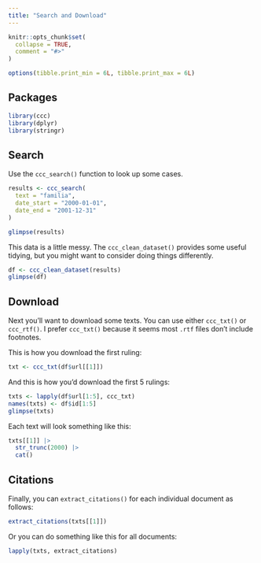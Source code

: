 ```yaml
---
title: "Search and Download"
---
```


```r
knitr::opts_chunk$set(
  collapse = TRUE,
  comment = "#>"
)

options(tibble.print_min = 6L, tibble.print_max = 6L)
```

## Packages

```r
library(ccc)
library(dplyr)
library(stringr)
```

## Search

Use the `ccc_search()` function to look up some cases.

```r
results <- ccc_search(
  text = "familia", 
  date_start = "2000-01-01", 
  date_end = "2001-12-31"
)

glimpse(results)
```

This data is a little messy. The `ccc_clean_dataset()` provides some useful tidying, but you might want to consider doing things differently.

```r
df <- ccc_clean_dataset(results)
glimpse(df)
```

## Download

Next you'll want to download some texts. You can use either `ccc_txt()` or `ccc_rtf()`. I prefer `ccc_txt()` because it seems most `.rtf` files don't include footnotes.

This is how you download the first ruling:

```r
txt <- ccc_txt(df$url[[1]])
```

And this is how you'd download the first 5 rulings:

```r
txts <- lapply(df$url[1:5], ccc_txt)
names(txts) <- df$id[1:5]
glimpse(txts)
```

Each text will look something like this:

```r
txts[[1]] |> 
  str_trunc(2000) |> 
  cat()
```

## Citations

Finally, you can `extract_citations()` for each individual document as follows:

```r
extract_citations(txts[[1]])
```

Or you can do something like this for all documents:

```r
lapply(txts, extract_citations)
```

